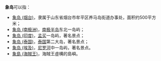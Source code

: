 '''象岛'''可以指：
*[[象岛_(烟台)|象岛 (烟台)]]，隶属于山东省烟台市牟平区养马岛街道办事处，面积约500平方米；
*[[象岛_(南极洲)|象岛 (南极洲)]]，[[南极半岛|南极半岛]]东北一岛屿；
*[[象岛_(印度)|象岛 (印度)]]，[[孟买|孟买]]一岛屿，著名景点；
*[[象岛_(泰国)|象岛 (泰国)]]，[[泰国|泰国]]第二大岛，著名景点；
*[[象岛_(埃及)|象岛 (埃及)]]，[[尼罗河|尼罗河]]中一岛屿，著名景点。
*[[象島_(海賊王)|象島 (海賊王)]]，海賊王虛構的島嶼。
{{disambig|Cat=二字地名消歧義}}